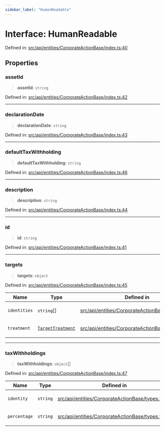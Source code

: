 ```yaml
---
sidebar_label: "HumanReadable"
---
```


# Interface: HumanReadable

Defined in: [src/api/entities/CorporateActionBase/index.ts:40](https://github.com/PolymeshAssociation/polymesh-sdk/blob/bee6a2fe7a8ce5db42a6982e793782182cde2153/src/api/entities/CorporateActionBase/index.ts#L40)

## Properties

### assetId

> **assetId**: `string`

Defined in: [src/api/entities/CorporateActionBase/index.ts:42](https://github.com/PolymeshAssociation/polymesh-sdk/blob/bee6a2fe7a8ce5db42a6982e793782182cde2153/src/api/entities/CorporateActionBase/index.ts#L42)

***

### declarationDate

> **declarationDate**: `string`

Defined in: [src/api/entities/CorporateActionBase/index.ts:43](https://github.com/PolymeshAssociation/polymesh-sdk/blob/bee6a2fe7a8ce5db42a6982e793782182cde2153/src/api/entities/CorporateActionBase/index.ts#L43)

***

### defaultTaxWithholding

> **defaultTaxWithholding**: `string`

Defined in: [src/api/entities/CorporateActionBase/index.ts:46](https://github.com/PolymeshAssociation/polymesh-sdk/blob/bee6a2fe7a8ce5db42a6982e793782182cde2153/src/api/entities/CorporateActionBase/index.ts#L46)

***

### description

> **description**: `string`

Defined in: [src/api/entities/CorporateActionBase/index.ts:44](https://github.com/PolymeshAssociation/polymesh-sdk/blob/bee6a2fe7a8ce5db42a6982e793782182cde2153/src/api/entities/CorporateActionBase/index.ts#L44)

***

### id

> **id**: `string`

Defined in: [src/api/entities/CorporateActionBase/index.ts:41](https://github.com/PolymeshAssociation/polymesh-sdk/blob/bee6a2fe7a8ce5db42a6982e793782182cde2153/src/api/entities/CorporateActionBase/index.ts#L41)

***

### targets

> **targets**: `object`

Defined in: [src/api/entities/CorporateActionBase/index.ts:45](https://github.com/PolymeshAssociation/polymesh-sdk/blob/bee6a2fe7a8ce5db42a6982e793782182cde2153/src/api/entities/CorporateActionBase/index.ts#L45)

<table>
<thead>
<tr>
<th>Name</th>
<th>Type</th>
<th>Defined in</th>
</tr>
</thead>
<tbody>
<tr>
<td>

`identities`

</td>
<td>

`string`[]

</td>
<td>

[src/api/entities/CorporateActionBase/types.ts:12](https://github.com/PolymeshAssociation/polymesh-sdk/blob/bee6a2fe7a8ce5db42a6982e793782182cde2153/src/api/entities/CorporateActionBase/types.ts#L12)

</td>
</tr>
<tr>
<td>

`treatment`

</td>
<td>

[`TargetTreatment`](../types/enumerations/TargetTreatment.mdx)

</td>
<td>

[src/api/entities/CorporateActionBase/types.ts:13](https://github.com/PolymeshAssociation/polymesh-sdk/blob/bee6a2fe7a8ce5db42a6982e793782182cde2153/src/api/entities/CorporateActionBase/types.ts#L13)

</td>
</tr>
</tbody>
</table>

***

### taxWithholdings

> **taxWithholdings**: `object`[]

Defined in: [src/api/entities/CorporateActionBase/index.ts:47](https://github.com/PolymeshAssociation/polymesh-sdk/blob/bee6a2fe7a8ce5db42a6982e793782182cde2153/src/api/entities/CorporateActionBase/index.ts#L47)

<table>
<thead>
<tr>
<th>Name</th>
<th>Type</th>
<th>Defined in</th>
</tr>
</thead>
<tbody>
<tr>
<td>

`identity`

</td>
<td>

`string`

</td>
<td>

[src/api/entities/CorporateActionBase/types.ts:17](https://github.com/PolymeshAssociation/polymesh-sdk/blob/bee6a2fe7a8ce5db42a6982e793782182cde2153/src/api/entities/CorporateActionBase/types.ts#L17)

</td>
</tr>
<tr>
<td>

`percentage`

</td>
<td>

`string`

</td>
<td>

[src/api/entities/CorporateActionBase/types.ts:18](https://github.com/PolymeshAssociation/polymesh-sdk/blob/bee6a2fe7a8ce5db42a6982e793782182cde2153/src/api/entities/CorporateActionBase/types.ts#L18)

</td>
</tr>
</tbody>
</table>
